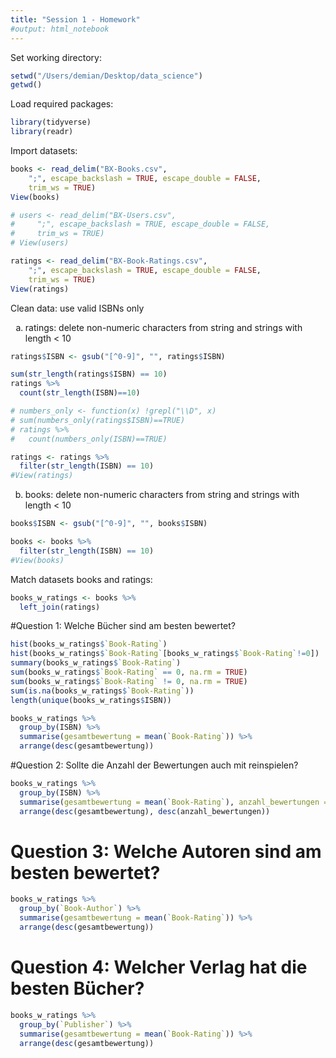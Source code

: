 ```yaml
---
title: "Session 1 - Homework"
#output: html_notebook
---
```


  
Set working directory:
```r
setwd("/Users/demian/Desktop/data_science")
getwd()
```

Load required packages:
```r
library(tidyverse)
library(readr)
```

Import datasets:
```r
books <- read_delim("BX-Books.csv", 
    ";", escape_backslash = TRUE, escape_double = FALSE, 
    trim_ws = TRUE)
View(books)

# users <- read_delim("BX-Users.csv", 
#     ";", escape_backslash = TRUE, escape_double = FALSE, 
#     trim_ws = TRUE)
# View(users)

ratings <- read_delim("BX-Book-Ratings.csv", 
    ";", escape_backslash = TRUE, escape_double = FALSE, 
    trim_ws = TRUE)
View(ratings)
```

Clean data: use valid ISBNs only

a) ratings: delete non-numeric characters from string and strings with length < 10
```r
ratings$ISBN <- gsub("[^0-9]", "", ratings$ISBN) 

sum(str_length(ratings$ISBN) == 10)
ratings %>%
  count(str_length(ISBN)==10) 

# numbers_only <- function(x) !grepl("\\D", x)
# sum(numbers_only(ratings$ISBN)==TRUE)
# ratings %>%
#   count(numbers_only(ISBN)==TRUE) 

ratings <- ratings %>%
  filter(str_length(ISBN) == 10)
#View(ratings)

```

b) books: delete non-numeric characters from string and strings with length < 10
```r
books$ISBN <- gsub("[^0-9]", "", books$ISBN) 

books <- books %>%
  filter(str_length(ISBN) == 10)
#View(books)
```

Match datasets books and ratings:
```r
books_w_ratings <- books %>%
  left_join(ratings)
```

#Question 1: Welche Bücher sind am besten bewertet?
```r
hist(books_w_ratings$`Book-Rating`)
hist(books_w_ratings$`Book-Rating`[books_w_ratings$`Book-Rating`!=0])
summary(books_w_ratings$`Book-Rating`)
sum(books_w_ratings$`Book-Rating` == 0, na.rm = TRUE)
sum(books_w_ratings$`Book-Rating` != 0, na.rm = TRUE)
sum(is.na(books_w_ratings$`Book-Rating`))
length(unique(books_w_ratings$ISBN))

books_w_ratings %>%
  group_by(ISBN) %>%
  summarise(gesamtbewertung = mean(`Book-Rating`)) %>% 
  arrange(desc(gesamtbewertung))
```


#Question 2: Sollte die Anzahl der Bewertungen auch mit reinspielen?
```r
books_w_ratings %>%
  group_by(ISBN) %>%
  summarise(gesamtbewertung = mean(`Book-Rating`), anzahl_bewertungen = n()) %>% 
  arrange(desc(gesamtbewertung), desc(anzahl_bewertungen))
```

# Question 3: Welche Autoren sind am besten bewertet?
```r
books_w_ratings %>%
  group_by(`Book-Author`) %>%
  summarise(gesamtbewertung = mean(`Book-Rating`)) %>% 
  arrange(desc(gesamtbewertung))
```


# Question 4: Welcher Verlag hat die besten Bücher?
```r
books_w_ratings %>%
  group_by(`Publisher`) %>%
  summarise(gesamtbewertung = mean(`Book-Rating`)) %>% 
  arrange(desc(gesamtbewertung))
```


